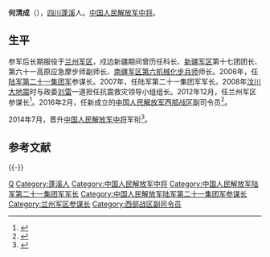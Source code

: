'''何清成'''（{{bd|1958年||||catIdx=}}），[[四川|四川]][[蓬溪|蓬溪]]人。[[中国人民解放军中将|中国人民解放军中将]]。

==生平==
参军后长期服役于[[兰州军区|兰州军区]]，戍边新疆期间曾历任科长、[[新疆军区|新疆军区]]第十七团团长、第六十一高原应急摩步师副师长、[[南疆军区|南疆军区]][[中国人民解放军机械化步兵第六师|第六机械化步兵师]]师长。2006年，任[[中国人民解放军陆军第二十一集团军|陆军第二十一集团军]]参谋长。2007年，任陆军第二十一集团军军长。2008年[[汶川大地震|汶川大地震]]时与政委[[刘雷|刘雷]]一道担任抗震救灾领导小组组长。2012年12月，任兰州军区参谋长<ref>{{cite news|title=何清成升任兰州军区参谋长|url=http://china.caixin.com/2013-01-01/100479180.html|accessdate=2015-05-08|newspaper=财新网|archive-date=2020-09-29|archive-url=https://web.archive.org/web/20200929012622/http://china.caixin.com/2013-01-01/100479180.html|dead-url=no}}</ref>。2016年2月，任新成立的[[中国人民解放军西部战区|中国人民解放军西部战区]]副司令员<ref name = "he">{{cite news|title=西部战区多位领导亮相：何清成任副司令员，赵金松任副参谋长|url=http://www.thepaper.cn/newsDetail_forward_1497728|accessdate=2016-07-12|publisher=澎湃新闻网|archive-date=2016-07-13|archive-url=https://web.archive.org/web/20160713065101/http://www.thepaper.cn/newsDetail_forward_1497728|dead-url=no}}</ref>。

2014年7月，晋升[[中国人民解放军中将|中国人民解放军中将]]军衔<ref>{{cite news|title=十八大后副大军区级将领调整基本到位|url=http://china.caixin.com/2013-01-29/100487408_all.html|accessdate=2013-11-14|newspaper=财新网|archive-date=2013-12-02|archive-url=https://web.archive.org/web/20131202232635/http://china.caixin.com/2013-01-29/100487408_all.html|dead-url=no}}</ref>。

== 参考文献 == 
{{Reflist}}

{{-}}
{{中华人民共和国现役中将}}

{{DEFAULTSORT:He}}
[[Category:何姓|Q]]
[[Category:蓬溪人|Category:蓬溪人]]
[[Category:中国人民解放军中将|Category:中国人民解放军中将]]
[[Category:中国人民解放军陆军第二十一集团军军长|Category:中国人民解放军陆军第二十一集团军军长]]
[[Category:中国人民解放军陆军第二十一集团军参谋长|Category:中国人民解放军陆军第二十一集团军参谋长]]
[[Category:兰州军区参谋长|Category:兰州军区参谋长]]
[[Category:西部战区副司令员|Category:西部战区副司令员]]